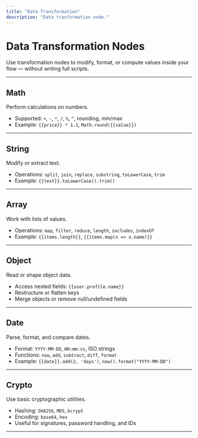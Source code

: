 ```yaml
---
title: "Data Transformation"
description: "Data tranformation node."
---
```


# Data Transformation Nodes

Use transformation nodes to modify, format, or compute values inside your flow — without writing full scripts.

---

## Math

Perform calculations on numbers.

- Supported: `+`, `-`, `*`, `/`, `%`, `^`, rounding, min/max
- Example: `{{price}} * 1.1`, `Math.round({{value}})`

---

## String

Modify or extract text.

- Operations: `split`, `join`, `replace`, `substring`, `toLowerCase`, `trim`
- Example: `{{text}}.toLowerCase().trim()`

---

## Array

Work with lists of values.

- Operations: `map`, `filter`, `reduce`, `length`, `includes`, `indexOf`
- Example: `{{items.length}}`, `{{items.map(x => x.name)}}`

---

## Object

Read or shape object data.

- Access nested fields: `{{user.profile.name}}`
- Restructure or flatten keys
- Merge objects or remove null/undefined fields

---

## Date

Parse, format, and compare dates.

- Format: `YYYY-MM-DD`, `HH:mm:ss`, ISO strings
- Functions: `now`, `add`, `subtract`, `diff`, `format`
- Example: `{{date}}.add(2, 'days')`, `now().format("YYYY-MM-DD")`

---

## Crypto

Use basic cryptographic utilities.

- Hashing: `SHA256`, `MD5`, `bcrypt`
- Encoding: `base64`, `hex`
- Useful for signatures, password handling, and IDs

---